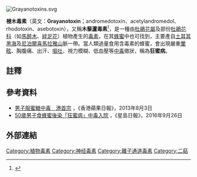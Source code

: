 [[File:Grayanotoxins.svg|thumb]]
{{medical}}

'''梫木毒素'''（英文：'''Grayanotoxin'''；andromedotoxin、acetylandromedol、rhodotoxin、asebotoxin），又稱'''木藜蘆毒素'''<ref>{{cite book|title=The Merck Index|url=https://archive.org/details/merckindexencycl00wind |publisher=Merck|year=1983|edition=10th|location=Rahway, NJ|pages=[https://archive.org/details/merckindexencycl00wind/page/652 652–653]}}</ref>，是一種由[[杜鵑花屬|杜鵑花屬]]及部份[[杜鵑花科|杜鵑花科]]（如[[馬醉木|馬醉木]]、[[絆足花|絆足花]]）植物產生的[[毒素|毒素]]，在其[[蜂蜜|蜂蜜]]中也可找到，主要產自[[土耳其|土耳其]][[黑海|黑海]]及[[尼泊爾|尼泊爾]][[喜馬拉雅山|喜馬拉雅山]]脈一帶。當人類過量食用含毒素的蜂蜜，會出現嚴重[[暈眩|暈眩]]、胸腹痛、出汗、[[嘔吐|嘔吐]]、視力模糊、低血壓等[[中毒|中毒]]徵狀，稱為'''狂蜜病'''。

==註釋==
{{reflist}}

==參考資料==
*[http://hk.apple.nextmedia.com/news/art/20130803/18362148 男子服蜜糖中毒　港首宗] {{Wayback|url=http://hk.apple.nextmedia.com/news/art/20130803/18362148 |date=20160304130144 }}，《香港蘋果日報》，2013年8月3日
*[http://hk.apple.nextmedia.com/news/art/20130803/18362148 50歲男子食蜂蜜後染「狂蜜病」中毒入院] {{Wayback|url=http://hk.apple.nextmedia.com/news/art/20130803/18362148 |date=20160304130144 }}，《星島日報》，2016年9月26日

==外部連結==
{{commons category|Grayanotoxins}}

{{medical-stub}}

[[Category:植物毒素|Category:植物毒素]]
[[Category:神经毒素|Category:神经毒素]]
[[Category:離子通道毒素|Category:離子通道毒素]]
[[Category:二萜|Category:二萜]]